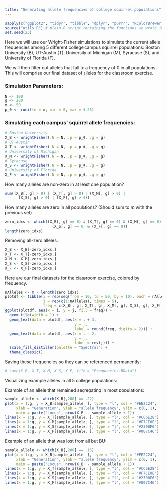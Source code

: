```yaml
---
title: "Generating allele frequencies of college squirrel populations"
---
```


```r
sapply(c("ggplot2", "tidyr", "tibble", "dplyr", "purrr", "RColorBrewer"), require, character.only = TRUE)
source("utils.R") # plain R script containing the functions we wrote in the Wright-Fisher section
set.seed(23)
```

Here we will use our Wright-Fisher simulations to simulate the current allele frequencies among 5 different college campus squirrel populations: Boston University (B), UT-Austin (T), University of Michigan (M), Syracuse (S), and University of Florida (F). 

We will then filter out alleles that fall to a frequency of 0 in all populations. This will comprise our final dataset of alleles for the classroom exercise.

### Simulation Parameters:
```r
N <- 100
g <- 200
m <- 50
p_0 <- runif(n = m, min = 0, max = 0.25)
```

### Simulating each campus' squirrel allele frequencies:
```r
# Boston University
X_B <- wrightFisher(.N = N, .p = p_0, .g = g)
# UT-Austin
X_T <- wrightFisher(.N = N, .p = p_0, .g = g)
# University of Michigan
X_M <- wrightFisher(.N = N, .p = p_0, .g = g)
# Syracuse
X_S <- wrightFisher(.N = N, .p = p_0, .g = g)
# University of Florida
X_F <- wrightFisher(.N = N, .p = p_0, .g = g)
```
How many alleles are non-zero in at least one population?
```r
sum((X_B[, g] > 0) | (X_T[, g] > 0) | (X_M[, g] > 0) | 
      (X_S[, g] > 0) | (X_F[, g] > 0))
```
How many alleles are zero in all populations? (Should sum to $m$ with the previous set)
```r
zero_idxs <- which((X_B[, g] == 0) & (X_T[, g] == 0) & (X_M[, g] == 0) & 
                     (X_S[, g] == 0) & (X_F[, g] == 0))
length(zero_idxs)
```

Removing all-zero alleles:

```r
X_B <- X_B[-zero_idxs,]
X_T <- X_T[-zero_idxs,]
X_M <- X_M[-zero_idxs,]
X_S <- X_S[-zero_idxs,]
X_F <- X_F[-zero_idxs,]
```

Here are our final datasets for the classroom exercise, colored by frequency.

```r
nAlleles <- m - length(zero_idxs)
plotdf <- tibble(i = rep(seq(from = 10, to = 50, by = 10), each = nAlleles) + 5, 
                 j = rep(c(1:nAlleles), times = 5),
                 freq = c(X_B[, g], X_T[, g], X_M[, g], X_S[, g], X_F[, g]))
ggplot(plotdf, aes(x = i, y = j, fill = freq)) +
  geom_tile(width = 1) +
  geom_text(data = plotdf, aes(x = i + 3,
                               y = j,
                               label = round(freq, digits = 2))) +
  geom_text(data = plotdf, aes(x = i - 2,
                               y = j,
                               label = rev(j))) +
  scale_fill_distiller(palette = "Spectral") +
  theme_classic()
```

Saving these frequencies so they can be referenced permanently:

```r
# save(X_B, X_T, X_M, X_S, X_F, file = "Frequencies.RData")
```

Visualizing example alleles in all 5 college populations:

Example of an allele that remained segregating in most populations:
```r
sample_allele <- which(X_B[,200] == .22)
plot(x = 1:g, y = X_B[sample_allele, ], type = "l", col = "#EE2C24",
     xlab = "Generation", ylab = "allele frequency", ylim = c(0, 1),
     main = paste("Locus", nrow(X_B) - sample_allele + 1))
lines(x = 1:g, y = X_T[sample_allele, ], type = "l", col = "#CC6E28")
lines(x = 1:g, y = X_M[sample_allele, ], type = "l", col = "#F7CE0E")
lines(x = 1:g, y = X_S[sample_allele, ], type = "l", col = "#2300F6")
lines(x = 1:g, y = X_F[sample_allele, ], type = "l", col = "#007C46")
```

Example of an allele that was lost from all but BU:
```r
sample_allele <- which(X_B[,200] == .16)
plot(x = 1:g, y = X_B[sample_allele, ], type = "l", col = "#EE2C24",
     xlab = "Generation", ylab = "allele frequency", ylim = c(0, 1),
     main = paste("Locus", nrow(X_B) - sample_allele + 1))
lines(x = 1:g, y = X_T[sample_allele, ], type = "l", col = "#CC6E28")
lines(x = 1:g, y = X_M[sample_allele, ], type = "l", col = "#F7CE0E")
lines(x = 1:g, y = X_S[sample_allele, ], type = "l", col = "#2300F6")
lines(x = 1:g, y = X_F[sample_allele, ], type = "l", col = "#007C46")
```


